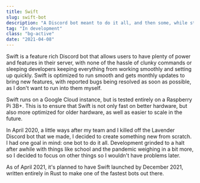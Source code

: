 ```yaml
---
title: Swift
slug: swift-bot
description: "A Discord bot meant to do it all, and then some, while still being lightweight and fast."
tag: "In development"
class: "bg-active"
date: "2021-04-08"
---
```


Swift is a feature rich Discord bot that allows users to have plenty of power and features in their server, with none of the hassle of clunky commands or sleeping developers keeping everything from working smoothly and setting up quickly. Swift is optimized to run smooth and gets monthly updates to bring new features, with reported bugs being resolved as soon as possible, as I don't want to run into them myself.

Swift runs on a Google Cloud instance, but is tested entirely on a Raspberry Pi 3B+. This is to ensure that Swift is not only fast on better hardware, but also more optimized for older hardware, as well as easier to scale in the future.

In April 2020, a little ways after my team and I killed off the Lavender Discord bot that we made, I decided to create something new from scratch. I had one goal in mind: one bot to do it all. Development grinded to a halt after awhile with things like school and the pandemic weighing in a bit more, so I decided to focus on other things so I wouldn't have problems later.

As of April 2021, it's planned to have Swift launched by December 2021, written entirely in Rust to make one of the fastest bots out there.
